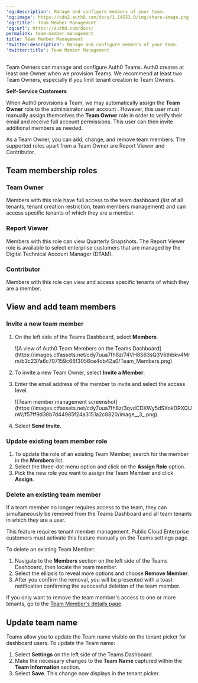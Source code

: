 ---
'og:description': Manage and configure members of your team.
'og:image': https://cdn2.auth0.com/docs/1.14553.0/img/share-image.png
'og:title': Team Member Management
'og:url': https://auth0.com/docs/
permalink: team-member-management
title: Team Member Management
'twitter:description': Manage and configure members of your team.
'twitter:title': Team Member Management
---
Team Owners can manage and configure Auth0 Teams. Auth0 creates at least one Owner when we provision Teams. We recommend at least two Team Owners, especially if you limit tenant creation to Team Owners.

<Warning>

**Self-Service Customers**

When Auth0 provisions a Team, we may automatically assign the **Team Owner** role to the administrator user account . However, this user must manually assign themselves the **Team Owner** role in order to verify their email and receive full account permissions. This user can then invite additional members as needed.

</Warning>

As a Team Owner, you can add, change, and remove team members. The supported roles apart from a Team Owner are Report Viewer and Contributor.

## Team membership roles

### Team Owner

Members with this role have full access to the team dashboard (list of all tenants, tenant creation restriction, team members management) and can access specific tenants of which they are a member.

### Report Viewer

Members with this role can view Quarterly Snapshots. The Report Viewer role is available to select enterprise customers that are managed by the Digital Technical Account Manager (DTAM).

### Contributor

Members with this role can view and access specific tenants of which they are a member.

## View and add team members

### Invite a new team member

1. On the left side of the Teams Dashboard, select **Members**.

   <Frame>![A view of Auth0 Team Members on the Teams Dashboard](https://images.ctfassets.net/cdy7uua7fh8z/74VH8S63sQ3V6thbkv4Mrm/b3c237a6c707159c66f3056ce4db42a0/Team_Members.png)</Frame>
2. To invite a new Team Owner, select **Invite a Member**.
3. Enter the email address of the member to invite and select the access level.

   <Frame>![Team member management screenshot](https://images.ctfassets.net/cdy7uua7fh8z/3qvdCDXWy5dSXokDRXQUnW/f57ff9d38b7d44985f24a3151a2c8820/image__3_.png)</Frame>
4. Select **Send Invite**.

### Update existing team member role

1. To update the role of an existing Team Member, search for the member in the **Members** list.
2. Select the three-dot menu option and click on the **Assign Role** option.
3. Pick the new role you want to assign the Team Member and click **Assign**.

### Delete an existing team member

If a team member no longer requires access to the team, they can simultaneously be removed from the Teams Dashboard and all team tenants in which they are a user.

<Callout icon="file-lines" color="#0EA5E9" iconType="regular">

This feature requires tenant member management. Public Cloud Enterprise customers must activate this feature manually on the Teams settings page.

</Callout>

To delete an existing Team Member:

1. Navigate to the **Members** section on the left side of the Teams Dashboard, then locate the team member.
2. Select the ellipsis to reveal more options and choose **Remove Member**.
3. After you confirm the removal, you will be presented with a toast notification confirming the successful deletion of the team member.

If you only want to remove the team member's access to one or more tenants, go to the [Team Member's details page](/docs/get-started/auth0-teams/tenant-member-management).

## Update team name

Teams allow you to update the Team name visible on the tenant picker for dashboard users. To update the Team name:

1. Select **Settings** on the left side of the Teams Dashboard.
2. Make the necessary changes to the **Team Name** captured within the **Team Information** section.
3. Select **Save**. This change now displays in the tenant picker.